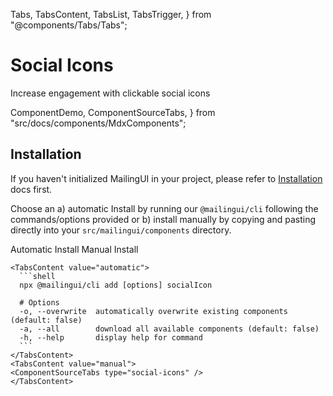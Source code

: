   Tabs,
  TabsContent,
  TabsList,
  TabsTrigger,
} from "@components/Tabs/Tabs";

# Social Icons

Increase engagement with clickable social icons

  ComponentDemo,
  ComponentSourceTabs,
} from "src/docs/components/MdxComponents";

<ComponentDemo type="social-icons" />

## Installation

If you haven't initialized MailingUI in your project, please refer to [Installation](/docs/installation) docs first.

Choose an a) automatic Install by running our `@mailingui/cli` following the commands/options provided or b) install manually by copying and pasting directly into your `src/mailingui/components` directory.

  <Tabs defaultValue="automatic">
    <div className="flex items-center justify-start w-full mb-8">
      <TabsList className="mt-8 rounded-2xl">
        <TabsTrigger value="automatic" className="px-7 py-2 rounded-[10px]">Automatic Install</TabsTrigger>
        <TabsTrigger value="manual" className="px-7 py-2 rounded-[10px]">Manual Install</TabsTrigger>
      </TabsList>
    </div>

    <TabsContent value="automatic">
      ```shell
      npx @mailingui/cli add [options] socialIcon

      # Options
      -o, --overwrite  automatically overwrite existing components (default: false)
      -a, --all        download all available components (default: false)
      -h, --help       display help for command
      ```
    </TabsContent>
    <TabsContent value="manual">
    <ComponentSourceTabs type="social-icons" />
    </TabsContent>

  </Tabs>
